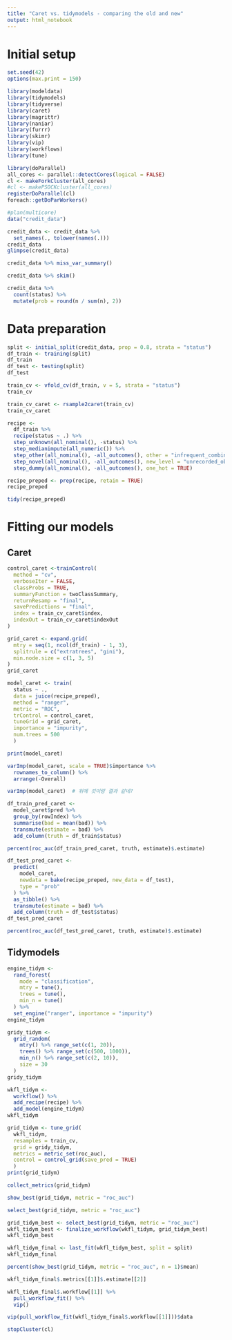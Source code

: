 ```yaml
---
title: "Caret vs. tidymodels - comparing the old and new"
output: html_notebook
---
```



# Initial setup

```r
set.seed(42)
options(max.print = 150)

library(modeldata)
library(tidymodels)
library(tidyverse)
library(caret)
library(magrittr)
library(naniar)
library(furrr)
library(skimr)
library(vip)
library(workflows)
library(tune)

library(doParallel)
all_cores <- parallel::detectCores(logical = FALSE)
cl <- makeForkCluster(all_cores)
#cl <- makePSOCKcluster(all_cores)
registerDoParallel(cl)
foreach::getDoParWorkers()

#plan(multicore)  
data("credit_data")
```

```r
credit_data <- credit_data %>% 
  set_names(., tolower(names(.)))
credit_data
glimpse(credit_data)
```

```r
credit_data %>% miss_var_summary()
```

```r
credit_data %>% skim()
```

```r
credit_data %>% 
  count(status) %>%
  mutate(prob = round(n / sum(n), 2))
```


# Data preparation

```r
split <- initial_split(credit_data, prop = 0.8, strata = "status")
df_train <- training(split)
df_train
df_test <- testing(split)
df_test
```


```r
train_cv <- vfold_cv(df_train, v = 5, strata = "status")
train_cv
```

```r
train_cv_caret <- rsample2caret(train_cv)
train_cv_caret
```


```r
recipe <-
  df_train %>% 
  recipe(status ~ .) %>% 
  step_unknown(all_nominal(), -status) %>% 
  step_medianimpute(all_numeric()) %>% 
  step_other(all_nominal(), -all_outcomes(), other = "infrequent_combined") %>% 
  step_novel(all_nominal(), -all_outcomes(), new_level = "unrecorded_observation") %>% 
  step_dummy(all_nominal(), -all_outcomes(), one_hot = TRUE)
```

```r
recipe_preped <- prep(recipe, retain = TRUE)
recipe_preped
```

```r
tidy(recipe_preped)
```


# Fitting our models

## Caret

```r
control_caret <-trainControl(
  method = "cv",
  verboseIter = FALSE,
  classProbs = TRUE,
  summaryFunction = twoClassSummary,
  returnResamp = "final",
  savePredictions = "final",
  index = train_cv_caret$index,
  indexOut = train_cv_caret$indexOut
)

grid_caret <- expand.grid(
  mtry = seq(1, ncol(df_train) - 1, 3),
  splitrule = c("extratrees", "gini"),
  min.node.size = c(1, 3, 5)
)
grid_caret
```


```r
model_caret <- train(
  status ~ .,
  data = juice(recipe_preped),
  method = "ranger",
  metric = "ROC",
  trControl = control_caret,
  tuneGrid = grid_caret,
  importance = "impurity",
  num.trees = 500
  )

print(model_caret)
```


```r
varImp(model_caret, scale = TRUE)$importance %>% 
  rownames_to_column() %>% 
  arrange(-Overall)
```



```r
varImp(model_caret)  # 위에 것이랑 결과 같네?
```

```r
df_train_pred_caret <-
  model_caret$pred %>% 
  group_by(rowIndex) %>% 
  summarise(bad = mean(bad)) %>% 
  transmute(estimate = bad) %>% 
  add_column(truth = df_train$status)

percent(roc_auc(df_train_pred_caret, truth, estimate)$.estimate)
```

```r
df_test_pred_caret <- 
  predict(
    model_caret,
    newdata = bake(recipe_preped, new_data = df_test),
    type = "prob"
  ) %>% 
  as_tibble() %>% 
  transmute(estimate = bad) %>% 
  add_column(truth = df_test$status)
df_test_pred_caret
```

```r
percent(roc_auc(df_test_pred_caret, truth, estimate)$.estimate)
```


## Tidymodels

```r
engine_tidym <-
  rand_forest(
    mode = "classification",
    mtry = tune(),
    trees = tune(),
    min_n = tune()
  ) %>% 
  set_engine("ranger", importance = "impurity")
engine_tidym
```

```r
gridy_tidym <-
  grid_random(
    mtry() %>% range_set(c(1, 20)),
    trees() %>% range_set(c(500, 1000)),
    min_n() %>% range_set(c(2, 10)),
    size = 30
  )
gridy_tidym
```

```r
wkfl_tidym <- 
  workflow() %>% 
  add_recipe(recipe) %>% 
  add_model(engine_tidym)
wkfl_tidym
```

```r
grid_tidym <- tune_grid(
  wkfl_tidym,
  resamples = train_cv,
  grid = gridy_tidym,
  metrics = metric_set(roc_auc),
  control = control_grid(save_pred = TRUE)
  )
print(grid_tidym)
```




```r
collect_metrics(grid_tidym)
```

```r
show_best(grid_tidym, metric = "roc_auc")
```

```r
select_best(grid_tidym, metric = "roc_auc")
```

```r
grid_tidym_best <- select_best(grid_tidym, metric = "roc_auc")
wkfl_tidym_best <- finalize_workflow(wkfl_tidym, grid_tidym_best)
wkfl_tidym_best
```

```r
wkfl_tidym_final <- last_fit(wkfl_tidym_best, split = split)
wkfl_tidym_final
```

```r
percent(show_best(grid_tidym, metric = "roc_auc", n = 1)$mean)
```

```r
wkfl_tidym_final$.metrics[[1]]$.estimate[[2]]
```

```r
wkfl_tidym_final$.workflow[[1]] %>% 
  pull_workflow_fit() %>% 
  vip()
```


```r
vip(pull_workflow_fit(wkfl_tidym_final$.workflow[[1]]))$data
```

```r
stopCluster(cl)
```






